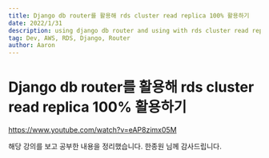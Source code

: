 ```yaml
---
title: Django db router를 활용해 rds cluster read replica 100% 활용하기
date: 2022/1/31
description: using django db router and using with rds cluster read replica
tag: Dev, AWS, RDS, Django, Router
author: Aaron
---
```

# Django db router를 활용해 rds cluster read replica 100% 활용하기

https://www.youtube.com/watch?v=eAP8zimx05M

해당 강의를 보고 공부한 내용을 정리했습니다. 한종원 님께 감사드립니다.


